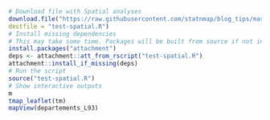 
```r
# Download file with Spatial analyses
download.file("https://raw.githubusercontent.com/statnmap/blog_tips/master/2018-07-14-introduction-to-mapping-with-sf-and-co.R",
destfile = "test-spatial.R")
# Install missing dependencies 
# This may take some time. Packages will be built from source if not installed with Ubuntu binaries.
install.packages("attachment")
deps <- attachment::att_from_rscript("test-spatial.R")
attachment::install_if_missing(deps)
# Run the script
source("test-spatial.R")
# Show interactive outputs
m
tmap_leaflet(tm)
mapView(departements_L93)
```